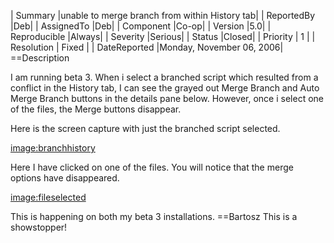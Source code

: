 | Summary |unable to merge branch from within History tab|
| ReportedBy |Deb|
| AssignedTo |Deb|
| Component |Co-op|
| Version |5.0|
| Reproducible |Always|
| Severity |Serious|
| Status |Closed|
| Priority | 1 |
| Resolution | Fixed |
| DateReported |Monday, November 06, 2006|
==Description 

I am running beta 3. When i select a branched script which resulted from a conflict in the History tab, I can see the grayed out Merge Branch and Auto Merge Branch buttons in the details pane below. However, once i select one of the files, the Merge buttons disappear.

Here is the screen capture with just the branched script selected.

[[image:branchhistory]]


Here I have clicked on one of the files. You will notice that the merge options have disappeared.

[[image:fileselected]]

This is happening on both my beta 3 installations.
==Bartosz
This is a showstopper!
